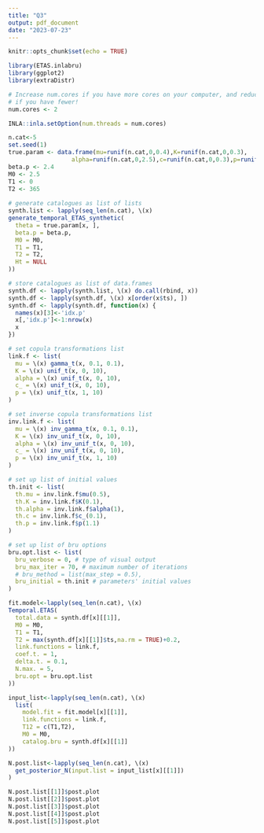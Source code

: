 ---
title: "Q3"
output: pdf_document
date: "2023-07-23"
---

```{r setup, include=FALSE}
knitr::opts_chunk$set(echo = TRUE)
```

```{r}
library(ETAS.inlabru)
library(ggplot2)
library(extraDistr)

# Increase num.cores if you have more cores on your computer, and reduce it
# if you have fewer!
num.cores <- 2

INLA::inla.setOption(num.threads = num.cores)
```

```{r}
n.cat<-5
set.seed(1)
true.param <- data.frame(mu=runif(n.cat,0,0.4),K=runif(n.cat,0,0.3),
                  alpha=runif(n.cat,0,2.5),c=runif(n.cat,0,0.3),p=runif(n.cat,1,5))
beta.p <- 2.4
M0 <- 2.5
T1 <- 0
T2 <- 365
  
# generate catalogues as list of lists
synth.list <- lapply(seq_len(n.cat), \(x)
generate_temporal_ETAS_synthetic(
  theta = true.param[x, ],
  beta.p = beta.p,
  M0 = M0,
  T1 = T1,
  T2 = T2,
  Ht = NULL
))

# store catalogues as list of data.frames
synth.df <- lapply(synth.list, \(x) do.call(rbind, x))
synth.df <- lapply(synth.df, \(x) x[order(x$ts), ])
synth.df <- lapply(synth.df, function(x) {
  names(x)[3]<-'idx.p' 
  x[,'idx.p']<-1:nrow(x) 
  x 
})
```

```{r}
# set copula transformations list
link.f <- list(
  mu = \(x) gamma_t(x, 0.1, 0.1),
  K = \(x) unif_t(x, 0, 10),
  alpha = \(x) unif_t(x, 0, 10),
  c_ = \(x) unif_t(x, 0, 10),
  p = \(x) unif_t(x, 1, 10)
)

# set inverse copula transformations list
inv.link.f <- list(
  mu = \(x) inv_gamma_t(x, 0.1, 0.1),
  K = \(x) inv_unif_t(x, 0, 10),
  alpha = \(x) inv_unif_t(x, 0, 10),
  c_ = \(x) inv_unif_t(x, 0, 10),
  p = \(x) inv_unif_t(x, 1, 10)
)

# set up list of initial values
th.init <- list(
  th.mu = inv.link.f$mu(0.5),
  th.K = inv.link.f$K(0.1),
  th.alpha = inv.link.f$alpha(1),
  th.c = inv.link.f$c_(0.1),
  th.p = inv.link.f$p(1.1)
)

# set up list of bru options
bru.opt.list <- list(
  bru_verbose = 0, # type of visual output
  bru_max_iter = 70, # maximum number of iterations
  # bru_method = list(max_step = 0.5),
  bru_initial = th.init # parameters' initial values
)

fit.model<-lapply(seq_len(n.cat), \(x)
Temporal.ETAS(
  total.data = synth.df[x][[1]],
  M0 = M0,
  T1 = T1,
  T2 = max(synth.df[x][[1]]$ts,na.rm = TRUE)+0.2,
  link.functions = link.f,
  coef.t. = 1,
  delta.t. = 0.1,
  N.max. = 5,
  bru.opt = bru.opt.list
))
```

```{r}
input_list<-lapply(seq_len(n.cat), \(x)
  list(
    model.fit = fit.model[x][[1]],
    link.functions = link.f,
    T12 = c(T1,T2),
    M0 = M0,
    catalog.bru = synth.df[x][[1]]
))
```

```{r}
N.post.list<-lapply(seq_len(n.cat), \(x)
  get_posterior_N(input.list = input_list[x][[1]])
)
```

```{r}
N.post.list[[1]]$post.plot
N.post.list[[2]]$post.plot
N.post.list[[3]]$post.plot
N.post.list[[4]]$post.plot
N.post.list[[5]]$post.plot
```
